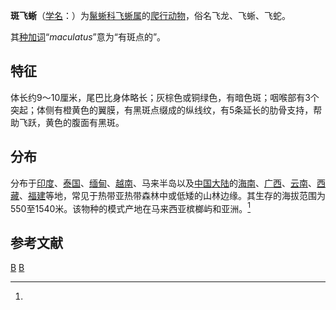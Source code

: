 {{Speciesbox
| genus = Draco
| species = maculatus
| image = Preserved specimens cutted - Kunming Natural History Museum of Zoology - DSC02409.JPG
| authority = (Gray, 1845)<ref name='id4390'>{{cite web| url =http://www.bioinfo.cn/db05/BjdwSpecies.php?action=view&id=4390| title =斑飞蜥| work =《中国动物物种编目数据库》| publisher =中国科学院微生物研究所| author =中国科学院动物研究所| accessdate =2009-04-11| deadurl =yes| archiveurl =https://web.archive.org/web/20160305013733/http://www.bioinfo.cn/db05/BjdwSpecies.php?action=view&id=4390| archivedate =2016-03-05}}</ref>
| range_map = Draco maculatus distribution.png
}}

'''斑飞蜥'''（[[学名|学名]]：{{lang|la|''Draco maculatus''}}）为[[鬣蜥科|鬣蜥科]][[飞蜥属|飞蜥属]]的[[爬行动物|爬行动物]]，俗名飞龙、飞蜥、飞蛇。

其[[种加词|种加词]]“''maculatus''”意为“有斑点的”。

==特征==
体长约9～10厘米，尾巴比身体略长；灰棕色或铜绿色，有暗色斑；咽喉部有3个突起；体侧有橙黄色的翼膜，有黑斑点缀成的纵线纹，有5条延长的肋骨支持，帮助飞跃，黄色的腹面有黑斑。

==分布==
分布于[[印度|印度]]、[[泰国|泰国]]、[[缅甸|缅甸]]、[[越南|越南]]、马来半岛以及[[中国大陆|中国大陆]]的[[海南|海南]]、[[广西|广西]]、[[云南|云南]]、[[西藏|西藏]]、[[福建|福建]]等地，常见于热带亚热带森林中或低矮的山林边缘。其生存的海拔范围为550至1540米。该物种的模式产地在马来西亚槟榔屿和亚洲。<ref name='id4390'/>

== 参考文献 ==
{{reflist}}

{{Taxonbar|from=Q2599361}}

[[Category:飞蜥属|B]]
[[Category:1845年描述的动物|B]]